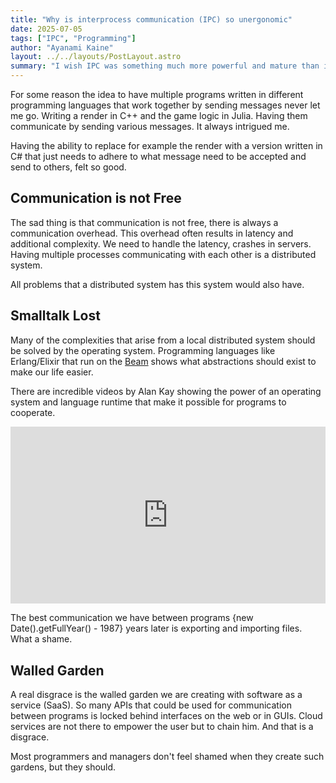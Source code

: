```yaml
---
title: "Why is interprocess communication (IPC) so unergonomic"
date: 2025-07-05
tags: ["IPC", "Programming"]
author: "Ayanami Kaine"
layout: ../../layouts/PostLayout.astro
summary: "I wish IPC was something much more powerful and mature than it is currently on modern operating systems"
---
```


For some reason the idea to have multiple programs written in different programming languages that work together by sending messages never let me go. Writing a render in C++ and the game logic in Julia. Having them communicate by sending various messages. It always intrigued me. 

Having the ability to replace for example the render with a version written in C# that just needs to adhere to what message need to be accepted and send to others, felt so good.

## Communication is not Free

The sad thing is that communication is not free, there is always a communication overhead. This overhead often results in latency and additional complexity. We need to handle the latency, crashes in servers. Having multiple processes communicating with each other is a distributed system.

All problems that a distributed system has this system would also have.

## Smalltalk Lost

Many of the complexities that arise from a local distributed system should be solved by the operating system. Programming languages like Erlang/Elixir that run on the [Beam](https://www.erlang-solutions.com/blog/the-beam-erlangs-virtual-machine/) shows what abstractions should exist to make our life easier.  

There are incredible videos by Alan Kay showing the power of an operating system and language runtime that make it possible for programs to cooperate.

<div style="position: relative; padding-bottom: 56.25%; height: 0; overflow: hidden; max-width: 100%;">
  <iframe 
    src="https://www.youtube.com/embed/6ZdxiQoOBgs?start=2425" 
    style="position: absolute; top: 0; left: 0; width: 100%; height: 100%; border:0;"
    allow="accelerometer; autoplay; clipboard-write; encrypted-media; gyroscope; picture-in-picture; web-share" 
    allowfullscreen 
    title="Alan Kay on Object-Oriented Programming (Embedded YouTube Video)">
  </iframe>
</div>

The best communication we have between programs {new Date().getFullYear() - 1987} years later is exporting and importing files. What a shame.

## Walled Garden

A real disgrace is the walled garden we are creating with software as a service (SaaS). So many APIs that could be used for communication between programs is locked behind interfaces on the web or in GUIs. Cloud services are not there to empower the user but to chain him. And that is a disgrace.

Most programmers and managers don't feel shamed when they create such gardens, but they should.